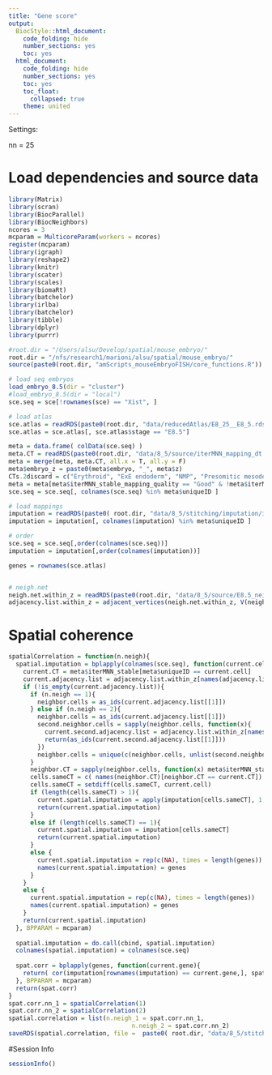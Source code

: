 ```yaml
---
title: "Gene score"
output:
  BiocStyle::html_document:
    code_folding: hide
    number_sections: yes
    toc: yes  
  html_document:
    code_folding: hide
    number_sections: yes
    toc: yes
    toc_float:
      collapsed: true
    theme: united
---
```


Settings:

nn = 25

# Load dependencies and source data

```r

library(Matrix)
library(scran)
library(BiocParallel)
library(BiocNeighbors)
ncores = 3
mcparam = MulticoreParam(workers = ncores)
register(mcparam)
library(igraph)
library(reshape2)
library(knitr)
library(scater)
library(scales)
library(biomaRt)
library(batchelor)
library(irlba)
library(batchelor)
library(tibble)
library(dplyr)
library(purrr)

#root.dir = "/Users/alsu/Develop/spatial/mouse_embryo/"
root.dir = "/nfs/research1/marioni/alsu/spatial/mouse_embryo/"
source(paste0(root.dir, "amScripts_mouseEmbryoFISH/core_functions.R"))

# load seq embryos
load_embryo_8.5(dir = "cluster")
#load_embryo_8.5(dir = "local")
sce.seq = sce[!rownames(sce) == "Xist", ]

# load atlas 
sce.atlas = readRDS(paste0(root.dir, "data/reducedAtlas/E8_25__E8_5.rds"))
sce.atlas = sce.atlas[, sce.atlas$stage == "E8.5"]

meta = data.frame( colData(sce.seq) )
meta.CT = readRDS(paste0(root.dir, "data/8_5/source/iterMNN_mapping_dt.Rds"))
meta = merge(meta, meta.CT, all.x = T, all.y = F)
meta$embryo_z = paste0(meta$embryo, "_", meta$z)
CTs.2discard = c("Erythroid", "ExE endoderm", "NMP", "Presomitic mesoderm")
meta = meta[meta$iterMNN_stable_mapping_quality == "Good" & !meta$iterMNN_stable %in% CTs.2discard & meta$embryo_z == "embryo2_5", ]
sce.seq = sce.seq[, colnames(sce.seq) %in% meta$uniqueID ]

# load mappings
imputation = readRDS(paste0( root.dir, "data/8_5/stitching/imputation/imputation_seq2atlas_logcounts_embryo2z5.rds"))
imputation = imputation[, colnames(imputation) %in% meta$uniqueID ]

# order
sce.seq = sce.seq[,order(colnames(sce.seq))]
imputation = imputation[,order(colnames(imputation))]

genes = rownames(sce.atlas)


# neigh.net
neigh.net.within_z = readRDS(paste0(root.dir, "data/8_5/source/E8.5_neighbourGraph_1.3.Rds"))
adjacency.list.within_z = adjacent_vertices(neigh.net.within_z, V(neigh.net.within_z), mode = "all")


```

# Spatial coherence


```r


spatialCorrelation = function(n.neigh){
  spatial.imputation = bplapply(colnames(sce.seq), function(current.cell){
    current.CT = meta$iterMNN_stable[meta$uniqueID == current.cell]
    current.adjacency.list = adjacency.list.within_z[names(adjacency.list.within_z) == current.cell]
    if (!is_empty(current.adjacency.list)){
      if (n.neigh == 1){
        neighbor.cells = as_ids(current.adjacency.list[[1]])
      } else if (n.neigh == 2){
        neighbor.cells = as_ids(current.adjacency.list[[1]])
        second.neighbor.cells = sapply(neighbor.cells, function(x){
          current.second.adjacency.list = adjacency.list.within_z[names(adjacency.list.within_z) == x]
          return(as_ids(current.second.adjacency.list[[1]]))
        })
        neighbor.cells = unique(c(neighbor.cells, unlist(second.neighbor.cells)))
      }
      neighbor.CT = sapply(neighbor.cells, function(x) meta$iterMNN_stable[meta$uniqueID == x])
      cells.sameCT = c( names(neighbor.CT)[neighbor.CT == current.CT])
      cells.sameCT = setdiff(cells.sameCT, current.cell)
      if (length(cells.sameCT) > 1){
        current.spatial.imputation = apply(imputation[cells.sameCT], 1, mean)
        return(current.spatial.imputation)
      }
      else if (length(cells.sameCT) == 1){
        current.spatial.imputation = imputation[cells.sameCT]
        return(current.spatial.imputation)
      }
      else {
        current.spatial.imputation = rep(c(NA), times = length(genes))
        names(current.spatial.imputation) = genes
      }
    }
    else {
      current.spatial.imputation = rep(c(NA), times = length(genes))
      names(current.spatial.imputation) = genes
    }
    return(current.spatial.imputation)
  }, BPPARAM = mcparam)
  
  spatial.imputation = do.call(cbind, spatial.imputation)
  colnames(spatial.imputation) = colnames(sce.seq)
  
  spat.corr = bplapply(genes, function(current.gene){
    return( cor(imputation[rownames(imputation) == current.gene,], spatial.imputation[rownames(spatial.imputation) == current.gene,], method = "pearson", use="complete.obs") )
  }, BPPARAM = mcparam)
  return(spat.corr)
}
spat.corr.nn_1 = spatialCorrelation(1)
spat.corr.nn_2 = spatialCorrelation(2)
spatial.correlation = list(n.neigh_1 = spat.corr.nn_1, 
                                  n.neigh_2 = spat.corr.nn_2)
saveRDS(spatial.correlation, file =  paste0( root.dir, "data/8_5/stitching/imputation/spatialCorrelation_embryo2z5.rds"))


```



#Session Info

```r

sessionInfo()

```

